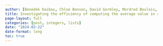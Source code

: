 ```yaml
---
author: [Benedek Kaibas, Chloe Bonson, David Gormley, Mordred Boulais, William Wolff, Luke Barker]
title: Investigating the efficiency of computing the average value in an integer matrix
page-layout: full
categories: [post, integers, lists]
date: "2024-03-22"
date-format: long
toc: true
---
```

